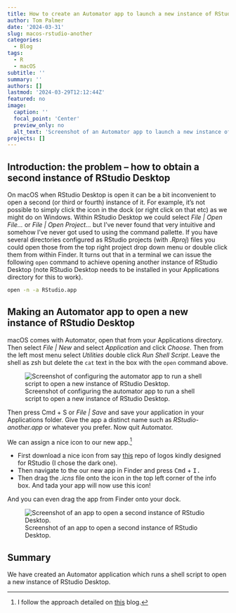 ```yaml
---
title: How to create an Automator app to launch a new instance of RStudio Desktop on macOS
author: Tom Palmer
date: '2024-03-31'
slug: macos-rstudio-another
categories:
  - Blog
tags:
  - R
  - macOS
subtitle: ''
summary: ''
authors: []
lastmod: '2024-03-29T12:12:44Z'
featured: no
image:
  caption: ''
  focal_point: 'Center'
  preview_only: no
  alt_text: 'Screenshot of an Automator app to launch a new instance of RStudio Desktop in the macOS dock.'
projects: []
---
```


## Introduction: the problem -- how to obtain a second instance of RStudio Desktop

On macOS when RStudio Desktop is open it can be a bit inconvenient to open a second (or third or fourth) instance of it.
For example, it's not possible to simply click the icon in the dock (or right click on that etc) as we might do on Windows.
Within RStudio Desktop we could select *File | Open File...* or *File | Open Project...* but I've never found that very intuitive and somehow I've never got used to using the command pallette.
If you have several directories configured as RStudio projects (with *.Rproj*) files you could open those from the top right project drop down menu or double click them from within Finder.
It turns out that in a terminal we can issue the following `open` command to achieve opening another instance of RStudio Desktop (note RStudio Desktop needs to be installed in your Applications directory for this to work).

```bash
open -n -a RStudio.app
```

## Making an Automator app to open a new instance of RStudio Desktop

macOS comes with Automator, open that from your Applications directory.
Then select *File | New* and select *Application* and click *Choose*.
Then from the left most menu select *Utilities* double click *Run Shell Script*.
Leave the shell as zsh but delete the `cat` text in the box with the `open` command above.

![Screenshot of configuring the automator app to run a shell script to open a new instance of RStudio Desktop.](img/automator-app.png)

Then press Cmd + S or *File | Save* and save your application in your Applications folder.
Give the app a distinct name such as *RStudio-another.app* or whatever you prefer.
Now quit Automator.

We can assign a nice icon to our new app.^[I follow the approach detailed on [this](https://www.idownloadblog.com/2023/01/19/how-to-change-app-icons-mac/) blog.]

* First download a nice icon from say [this](https://github.com/amirmasoudabdol/rstudio-icons/tree/main/Icons/macOS/Rectangle) repo of logos kindly designed for RStudio (I chose the dark one).
* Then navigate to the our new app in Finder and press <kbd>Cmd</kbd> + <kbd>I<kbd>.
* Then drag the *.icns* file onto the icon in the top left corner of the info box.
And tada your app will now use this icon!

And you can even drag the app from Finder onto your dock.

![Screenshot of an app to open a second instance of RStudio Desktop.](featured.png)

## Summary

We have created an Automator application which runs a shell script to open a new instance of RStudio Desktop.
